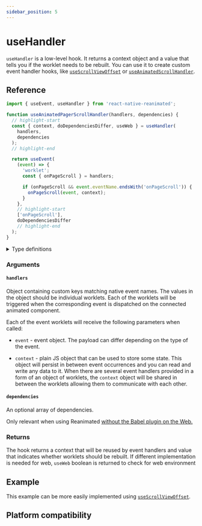 ```yaml
---
sidebar_position: 5
---
```



# useHandler

`useHandler` is a low-level hook. It returns a context object and a value that tells you if the worklet needs to be rebuilt. You can use it to create custom event handler hooks, like [`useScrollViewOffset`](/docs/scroll/useScrollViewOffset/) or [`useAnimatedScrollHandler`](/docs/scroll/useAnimatedScrollHandler/).

## Reference

```js
import { useEvent, useHandler } from 'react-native-reanimated';

function useAnimatedPagerScrollHandler(handlers, dependencies) {
  // highlight-start
  const { context, doDependenciesDiffer, useWeb } = useHandler(
    handlers,
    dependencies
  );
  // highlight-end

  return useEvent(
    (event) => {
      'worklet';
      const { onPageScroll } = handlers;

      if (onPageScroll && event.eventName.endsWith('onPageScroll')) {
        onPageScroll(event, context);
      }
    },
    // highlight-start
    ['onPageScroll'],
    doDependenciesDiffer
    // highlight-end
  );
}
```

<details>
<summary>Type definitions</summary>

```typescript
function useHandler<
  Event extends object,
  Context extends Record<string, unknown>
>(
  handlers: GeneralHandlers<Event, Context>,
  dependencies?: DependencyList
): UseHandlerContext<Context>;

interface UseHandlerContext<Context extends Record<string, unknown>> {
  context: Context;
  doDependenciesDiffer: boolean;
  useWeb: boolean;
}

interface GeneralHandler<
  Event extends object,
  Context extends Record<string, unknown>
> {
  (event: ReanimatedEvent<Event>, context: Context): void;
}
```

</details>

### Arguments

#### `handlers`

Object containing custom keys matching native event names.
The values in the object should be individual worklets.
Each of the worklets will be triggered when the corresponding event is dispatched on the connected animated component.

Each of the event worklets will receive the following parameters when called:

- `event` - event object.
  The payload can differ depending on the type of the event.

- `context` - plain JS object that can be used to store some state.
  This object will persist in between event occurrences and you can read and write any data to it.
  When there are several event handlers provided in a form of an object of worklets, the `context` object will be shared in between the worklets allowing them to communicate with each other.

#### `dependencies` <Optional />

An optional array of dependencies.

Only relevant when using Reanimated [without the Babel plugin on the Web.](/docs/guides/web-support/#web-without-the-babel-plugin)

### Returns

The hook returns a context that will be reused by event handlers and value that indicates whether worklets should be rebuilt. If different implementation is needed for web, `useWeb` boolean is returned to check for web environment

## Example


<InteractiveExample src={useHandlerSrc} component={useHandler} />

This example can be more easily implemented using [`useScrollViewOffset`](/docs/scroll/useScrollViewOffset/).

## Platform compatibility

<PlatformCompatibility android ios web />
